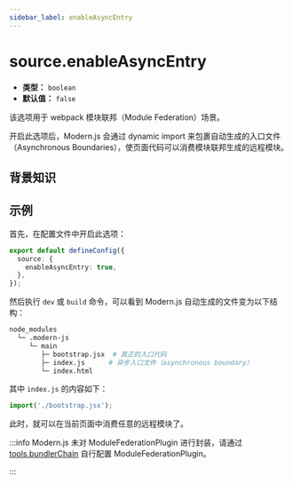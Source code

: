```yaml
---
sidebar_label: enableAsyncEntry
---
```


# source.enableAsyncEntry

- **类型：** `boolean`
- **默认值：** `false`

该选项用于 webpack 模块联邦（Module Federation）场景。

开启此选项后，Modern.js 会通过 dynamic import 来包裹自动生成的入口文件（Asynchronous Boundaries），使页面代码可以消费模块联邦生成的远程模块。

## 背景知识


<ModuleFederation />

## 示例

首先，在配置文件中开启此选项：

```ts title="modern.config.ts"
export default defineConfig({
  source: {
    enableAsyncEntry: true,
  },
});
```

然后执行 `dev` 或 `build` 命令，可以看到 Modern.js 自动生成的文件变为以下结构：

```bash
node_modules
  └─ .modern-js
     └─ main
        ├─ bootstrap.jsx  # 真正的入口代码
        ├─ index.js      # 异步入口文件（asynchronous boundary）
        └─ index.html
```

其中 `index.js` 的内容如下：

```js
import('./bootstrap.jsx');
```

此时，就可以在当前页面中消费任意的远程模块了。

:::info
Modern.js 未对 ModuleFederationPlugin 进行封装，请通过 [tools.bundlerChain](/configure/app/tools/bundler-chain) 自行配置 ModuleFederationPlugin。

:::
